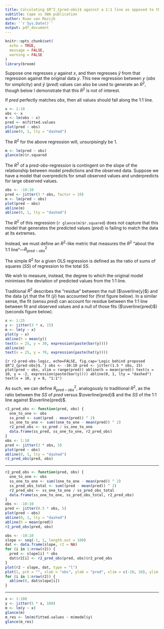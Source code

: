 ```yaml
---
title: Calculating $R^2_{pred-obs}$ against a 1:1 line as opposed to the OLS-fit of $pred \sim $obs$
subtitle: Cape vs SWA publication
author: Ruan van Mazijk
date: '`r Sys.Date()`'
output: pdf_document
---
```


```r
knitr::opts_chunk$set(
  echo = TRUE, 
  message = FALSE, 
  warning = FALSE
)
library(broom)
```

Suppose one regresses $y$ against $x$, and then regresses $\hat{y}$ from that regression against the original data $y$. This new regression between $y$ ($obs$ for simplicity) and $\hat{y}$ ($pred$) values can also be used to generate an $R^2$, though below I demonstrate that this $R^2$ is not of interest.

If $pred$ perfectly matches $obs$, then all values should fall along the 1:1 line.

```r
x <- 1:10
obs <- x
m <- lm(obs ~ x)
pred <- m$fitted.values
plot(pred ~ obs)
abline(0, 1, lty = "dashed")
```

The $R^2$ for the above regression will, unsurpisingly be 1.

```r
m <- lm(pred ~ obs)
glance(m)$r.squared
```

The $R^2$ of a $pred$-$obs$-regression is contingent on the slope of the relationship between model predictions and the observed data. Suppose we have a model that overpredicts for small observed values and underpredicts for large observed values.

```r
obs <- -10:10
pred <- jitter(3 * obs, factor = 10)
m <- lm(pred ~ obs)
plot(pred ~ obs)
abline(m)
abline(0, 1, lty = "dashed")
```

The $R^2$ of this regression (`r glance(m)$r.squared`) does not capture that this model that generates the predicted values ($pred$) is failing to match the data at its extremes.

Instead, we must define an $R^2$-like metric that measures the $R^2$ "about the 1:1 line"---$R^2_{pred-obs}$

The simple $R^2$ for a given OLS regression is defined as the ratio of sums of squares ($SS$) of regression to the total $SS$.

\begin{align}
  R^2
    &= \frac{SS_{regression}}{SS_{total}}
    &= \frac{
      \sum_{i=1}^n (\hat{y_i} - \overline{y})^2
    }{
      \sum_{i=1}^n (y_i - \overline{y})^2
    }
\end{align}

We wish to measure, instead, the degree to which the original model minimises the deviation of predicted values from the 1:1 line.

Traditional $R^2$ describes the "residue" between the null ($\overline{y}$) and the data ($y$) that the fit ($\hat{y}$) has accounted for (first figure below). In a similar sense, the fit (sensu $pred$) can account for residue between the 1:1 line between fit and observed values and a null of those fits ($\overline{pred}$) (seconds figure below).

```r
x <- 1:25
y <- jitter(3 * x, 15)
m <- lm(y ~ x)
plot(y ~ x)
abline(h = mean(y))
text(x = 25, y = 30, expression(paste(bar(y))))
abline(m)
text(x = 25, y = 70, expression(paste(hat(y))))
```

```{r r2-pred-obs-logic, echo=FALSE, fig.cap='Logic behind proposed $R^2_{pred-obs}$.'}
obs <- -10:10
pred <- jitter(1.5 * obs, 15)
plot(pred ~ obs, xlim = range(pred))
abline(h = mean(pred))
text(x = 10, y = -2, expression(paste(bar(y))))
abline(0, 1, lty = "dashed")
text(x = 10, y = 8, "1:1")
```

As such, we can define $R^2_{pred-obs}$, analogously to traditional $R^2$, as the ratio between the $SS$ of $pred$ versus $\overline{pred}$ and the $SS$ of the 1:1 line against $\overline{pred}$.

\begin{align}
  obs \equiv the \ 1:1 \ line \\
  R^2_{pred-obs}
    &= \frac{SS_{pred}}{SS_{1:1}} \\
    &= \frac{
      \sum_{i=1}^n (pred_i - \overline{pred})^2
    }{
      \sum_{i=1}^n (obs_i - \overline{pred})^2
    }
\end{align}

```r
r2_pred_obs <- function(pred, obs) {
  one_to_one <- obs
  ss_pred <- sum((pred - mean(pred)) ^ 2)
  ss_one_to_one <- sum((one_to_one - mean(pred)) ^ 2)
  r2_pred_obs <- ss_pred / ss_one_to_one
  data.frame(ss_pred, ss_one_to_one, r2_pred_obs)
}
obs <- 1:10
pred <- jitter(3 * obs, 5)
plot(pred ~ obs)
abline(0, 1, lty = "dashed")
r2_pred_obs(pred, obs)
```

***

```r
r2_pred_obs <- function(pred, obs) {
  one_to_one <- obs
  ss_one_to_one <- sum((one_to_one - mean(pred)) ^ 2)
  ss_pred_obs_total <- sum((pred - mean(pred)) ^ 2)
  r2_pred_obs <- ss_one_to_one / ss_pred_obs_total
  data.frame(ss_one_to_one, ss_pred_obs_total, r2_pred_obs)
}
obs <- -10:10
pred <- jitter(0.5 * obs, 5)
plot(pred ~ obs)
abline(0, 1, lty = "dashed")
abline(h = mean(pred))
r2_pred_obs(pred, obs)
```

```r
obs <- -10:10
slope <- seq(-1, 1, length.out = 100)
dat <- data.frame(slope, r2 = NA)
for (i in 1:nrow(r2)) {
  pred <- slope[i] * obs
  dat$r2[i] <- r2_pred_obs(pred, obs)$r2_pred_obs
}
plot(r2 ~ slope, dat, type = "l")
plot(1, pch = "", xlab = "obs", ylab = "pred", xlim = c(-10, 10), ylim = c(-10, 10))
for (i in 1:nrow(r2)) {
  abline(0, dat$slope[i])
}
```

***

```r
x <- 1:100
y <- jitter(5 * x, 100)
m <- lm(y ~ x)
glance(m)
m_res <- lm(m$fitted.values ~ m$model$y)
glance(m_res)
```

